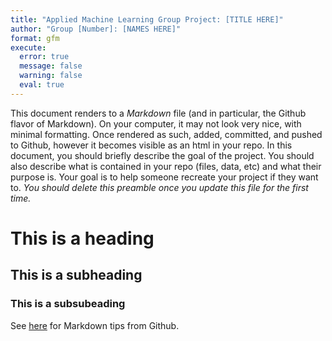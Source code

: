 ```yaml
---
title: "Applied Machine Learning Group Project: [TITLE HERE]"
author: "Group [Number]: [NAMES HERE]"
format: gfm
execute: 
  error: true
  message: false
  warning: false
  eval: true
---
```


This document renders to a *Markdown* file (and in particular, the Github flavor
of Markdown). On your computer, it may not look very nice, with minimal 
formatting. Once rendered as such, added, committed, and pushed to Github, 
however it becomes visible as an html in your repo. In this document, you should
briefly describe the goal of the project. You should also describe what is 
contained in your repo (files, data, etc) and what their purpose is. Your goal
is to help someone recreate your project if they want to. *You should
delete this preamble once you update this file for the first time.*

# This is a heading

## This is a subheading

### This is a subsubeading

See [here](https://docs.github.com/en/get-started/writing-on-github/getting-started-with-writing-and-formatting-on-github/basic-writing-and-formatting-syntax)
for Markdown tips from Github.

